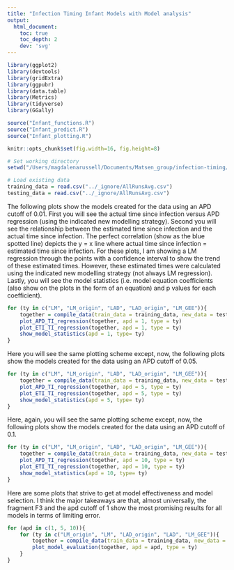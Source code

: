 ```yaml
---
title: "Infection Timing Infant Models with Model analysis"
output:
  html_document:
    toc: true
    toc_depth: 2
    dev: 'svg'
---
```


```r
library(ggplot2)
library(devtools)
library(gridExtra)
library(ggpubr)
library(data.table)
library(Metrics)
library(tidyverse)
library(GGally)

source("Infant_functions.R")
source("Infant_predict.R")
source("Infant_plotting.R")

knitr::opts_chunk$set(fig.width=16, fig.height=8)

```

```r
# Set working directory
setwd("/Users/magdalenarussell/Documents/Matsen_group/infection-timing/Infant_Model")

# Load existing data
training_data = read.csv("../_ignore/AllRunsAvg.csv")
testing_data = read.csv("../_ignore/AllRunsAvg.csv")
```

The following plots show the models created for the data using an APD cutoff of 0.01. First you will see the actual time since infection versus APD regression (using the indicated new modelling strategy). Second you will see the relationship between the estimated time since infection and the actual time since infection. The perfect correlation (show as the blue spotted line) depicts the y = x line where actual time since infection = estimated time since infection. For these plots, I am showing a LM regression through the points with a confidence interval to show the trend of these estimated times. However, these estimated times were calculated using the indicated new modelling strategy (not always LM regression). Lastly, you will see the model statistics (i.e. model equation coefficients (also show on the plots in the form of an equation) and p values for each coefficient).

```r
for (ty in c("LM", "LM_origin", "LAD", "LAD_origin", "LM_GEE")){
    together = compile_data(train_data = training_data, new_data = testing_data, apd = 1, type = ty)
    plot_APD_TI_regression(together, apd = 1, type = ty)
    plot_ETI_TI_regression(together, apd = 1, type = ty)
    show_model_statistics(apd = 1, type= ty)
}
```

Here you will see the same plotting scheme except, now, the following plots show the models created for the data using an APD cutoff of 0.05.

```r
for (ty in c("LM", "LM_origin", "LAD", "LAD_origin", "LM_GEE")){
    together = compile_data(train_data = training_data, new_data = testing_data, apd = 5, type = ty)
    plot_APD_TI_regression(together, apd = 5, type = ty)
    plot_ETI_TI_regression(together, apd = 5, type = ty)
    show_model_statistics(apd = 5, type= ty)
}
```

Here, again, you will see the same plotting scheme except, now, the following plots show the models created for the data using an APD cutoff of 0.1.

```r
for (ty in c("LM", "LM_origin", "LAD", "LAD_origin", "LM_GEE")){
    together = compile_data(train_data = training_data, new_data = testing_data, apd = 10, type = ty)
    plot_APD_TI_regression(together, apd = 10, type = ty)
    plot_ETI_TI_regression(together, apd = 10, type = ty)
    show_model_statistics(apd = 10, type= ty)
}
```
Here are some plots that strive to get at model effectiveness and model selection. I think the major takeaways are that, almost universally, the fragment F3 and the apd cutoff of 1 show the most promising results for all models in terms of limiting error. 

```r
for (apd in c(1, 5, 10)){
    for (ty in c("LM_origin", "LM", "LAD_origin", "LAD", "LM_GEE")){
        together = compile_data(train_data = training_data, new_data = testing_data, apd = apd, type = ty)
        plot_model_evaluation(together, apd = apd, type = ty)
    }
}
```

